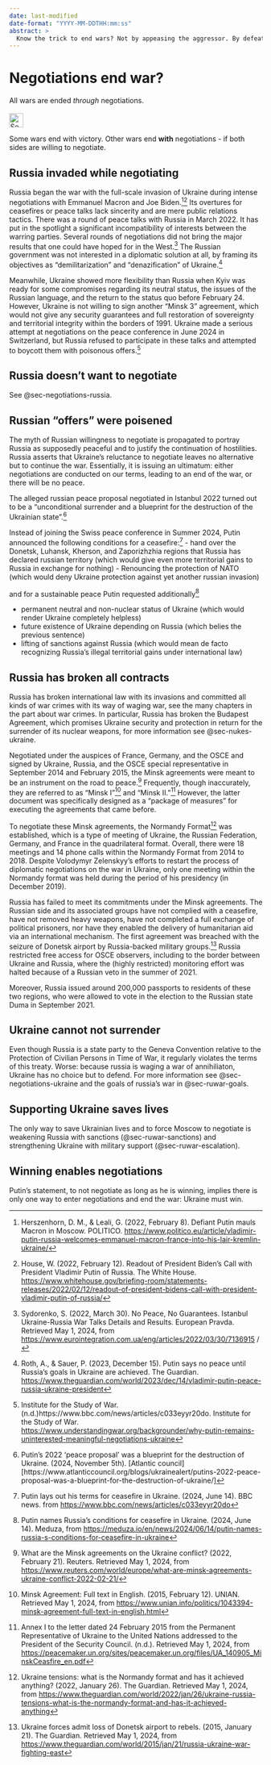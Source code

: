 ```yaml
---
date: last-modified
date-format: "YYYY-MM-DDTHH:mm:ss"
abstract: > 
  Know the trick to end wars? Not by appeasing the aggressor. By defeating the aggressor. Then negotiate.
---
```


# Negotiations end war? {#sec-negotiations-endwar}

::: {.callout-caution title="Myth"}
All wars are ended *through* negotiations.
[<br></br>![Search for topic in EUvsDisinfo](../all_common_img/EUvsDisinfo_400x240.jpg){height=2em}](https://euvsdisinfo.eu/disinformation-cases/?text=negotiations%20end%20war&sort=relevance)
:::

::: {.callout-tip title="Truth"}
Some wars end with victory. Other wars end __with__ negotiations - if both sides are willing to negotiate.
:::

## Russia invaded while negotiating

Russia began the war with the full-scale invasion of Ukraine during intense negotiations with Emmanuel Macron and Joe Biden.[^negotiations-endwar-3][^negotiations-endwar-4] Its overtures for ceasefires or peace talks lack sincerity and are mere public relations tactics. There was a round of peace talks with Russia in March 2022\. It has put in the spotlight a significant incompatibility of interests between the warring parties. Several rounds of negotiations did not bring the major results that one could have hoped for in the West.[^negotiations-endwar-5] The Russian government was not interested in a diplomatic solution at all, by framing its objectives as “demilitarization” and “denazification” of Ukraine.[^negotiations-endwar-6]

Meanwhile, Ukraine showed more flexibility than Russia when Kyiv was ready for some compromises regarding its neutral status, the issues of the Russian language, and the return to the status quo before February 24\. However, Ukraine is not willing to sign another “Minsk 3” agreement, which would not give any security guarantees and full restoration of sovereignty and territorial integrity within the borders of 1991\. Ukraine made a serious attempt at negotiations on the peace conference in June 2024 in Switzerland, but Russia refused to participate in these talks and attempted to boycott them with poisonous offers.[^negotiations-endwar-7]

## Russia doesn't want to negotiate

See @sec-negotiations-russia.


## Russian "offers" were poisened

The myth of Russian willingness to negotiate is propagated to portray Russia as supposedly peaceful and to justify the continuation of hostilities. Russia asserts that Ukraine's reluctance to negotiate leaves no alternative but to continue the war. Essentially, it is issuing an ultimatum: either negotiations are conducted on our terms, leading to an end of the war, or there will be no peace. 

The alleged russian peace proposal negotiated in Istanbul 2022 turned out to be a  "unconditional surrender and a blueprint for the destruction of the Ukrainian state".[^negotiations-endwar-1]

Instead of joining the Swiss peace conference in Summer 2024, Putin announced the following conditions for a ceasefire:[^negotiations-endwar-2]
- hand over the Donetsk, Luhansk, Kherson, and Zaporizhzhia regions  that Russia has declared russian territory (which would give even more territorial gains to Russia in exchange for nothing)
- Renouncing the protection of NATO (which would deny Ukraine protection against yet another russian invasion)

and for a sustainable peace Putin requested additionally[^negotiations-endwar-11]

- permanent neutral and non-nuclear status of Ukraine (which would render Ukraine completely helpless)
- future existence of Ukraine depending on Russia (which belies the previous sentence)
- lifting of sanctions against Russia (which would mean de facto recognizing Russia's illegal territorial gains under international law)


## Russia has broken all contracts

Russia has broken international law with its invasions and committed all kinds of war crimes with its way of waging war, see the many chapters in the part about war crimes. In particular, Russia has broken the Budapest Agreement, which promises Ukraine security and protection in return for the surrender of its nuclear weapons, for more information see @sec-nukes-ukraine.

Negotiated under the auspices of France, Germany, and the OSCE and signed by Ukraine, Russia, and the OSCE special representative in September 2014 and February 2015, the Minsk agreements were meant to be an instrument on the road to peace.[^negotiations-endwar-8] Frequently, though inaccurately, they are referred to as “Minsk I”[^negotiations-endwar-9] and “Minsk II.”[^negotiations-endwar-10] However, the latter document was specifically designed as a “package of measures” for executing the agreements that came before.

To negotiate these Minsk agreements, the Normandy Format[^negotiations-endwar-12] was established, which is a type of meeting of Ukraine, the Russian Federation, Germany, and France in the quadrilateral format. Overall, there were 18 meetings and 14 phone calls within the Normandy Format from 2014 to 2018\. Despite Volodymyr Zelenskyy's efforts to restart the process of diplomatic negotiations on the war in Ukraine, only one meeting within the Normandy format was held during the period of his presidency (in December 2019). 

Russia has failed to meet its commitments under the Minsk agreements. The Russian side and its associated groups have not complied with a ceasefire, have not removed heavy weapons, have not completed a full exchange of political prisoners, nor have they enabled the delivery of humanitarian aid via an international mechanism. The first agreement was breached with the seizure of Donetsk airport by Russia-backed military groups.[^negotiations-endwar-13] Russia restricted free access for OSCE observers, including to the border between Ukraine and Russia, where the (highly restricted) monitoring effort was halted because of a Russian veto in the summer of 2021\. 

Moreover, Russia issued around 200,000 passports to residents of these two regions, who were allowed to vote in the election to the Russian state Duma in September 2021\.

## Ukraine cannot not surrender

Even though Russia is a state party to the Geneva Convention relative to the Protection of Civilian Persons in Time of War, it regularly violates the terms of this treaty. Worse: because russia is waging a war of annihiliaton, Ukraine has no choice but to defend. For more information see @sec-negotiations-ukraine and the goals of russia's war in @sec-ruwar-goals.

## Supporting Ukraine saves lives

The only way to save Ukrainian lives and to force Moscow to negotiate is weakening Russia with sanctions (@sec-ruwar-sanctions) and strengthening Ukraine with military support (@sec-ruwar-escalation). 

## Winning enables negotiations

Putin's statement, to not negotiate as long as he is winning, implies there is only one way to enter negotiations and end the war: Ukraine must win.


[^negotiations-endwar-3]:  Herszenhorn, D. M., & Leali, G. (2022, February 8). Defiant Putin mauls Macron in Moscow. POLITICO. [https://www.politico.eu/article/vladimir-putin-russia-welcomes-emmanuel-macron-france-into-his-lair-kremlin-ukraine/](https://www.politico.eu/article/vladimir-putin-russia-welcomes-emmanuel-macron-france-into-his-lair-kremlin-ukraine/)

[^negotiations-endwar-4]:  House, W. (2022, February 12). Readout of President Biden’s Call with President Vladimir Putin of Russia. The White House. [https://www.whitehouse.gov/briefing-room/statements-releases/2022/02/12/readout-of-president-bidens-call-with-president-vladimir-putin-of-russia/](https://www.whitehouse.gov/briefing-room/statements-releases/2022/02/12/readout-of-president-bidens-call-with-president-vladimir-putin-of-russia/)

[^negotiations-endwar-5]:  Sydorenko, S. (2022, March 30). No Peace, No Guarantees. Istanbul Ukraine-Russia War Talks Details and Results. European Pravda. Retrieved May 1, 2024, from [https://www.eurointegration.com.ua/eng/articles/2022/03/30/7136915](https://www.eurointegration.com.ua/eng/articles/2022/03/30/7136915) /

[^negotiations-endwar-6]:  Roth, A., & Sauer, P. (2023, December 15). Putin says no peace until Russia’s goals in Ukraine are achieved. The Guardian. [https://www.theguardian.com/world/2023/dec/14/vladimir-putin-peace-russia-ukraine-president](https://www.theguardian.com/world/2023/dec/14/vladimir-putin-peace-russia-ukraine-president) 

[^negotiations-endwar-7]:  Institute for the Study of War. (n.d.)https://www.bbc.com/news/articles/c033eyyr20do. Institute for the Study of War. [https://www.understandingwar.org/backgrounder/why-putin-remains-uninterested-meaningful-negotiations-ukraine](https://www.understandingwar.org/backgrounder/why-putin-remains-uninterested-meaningful-negotiations-ukraine)

[^negotiations-endwar-8]:  What are the Minsk agreements on the Ukraine conflict? (2022, February 21). Reuters. Retrieved May 1, 2024, from [https://www.reuters.com/world/europe/what-are-minsk-agreements-ukraine-conflict-2022-02-21/](https://www.reuters.com/world/europe/what-are-minsk-agreements-ukraine-conflict-2022-02-21/)

[^negotiations-endwar-9]:  Minsk Agreement: Full text in English. (2015, February 12). UNIAN. Retrieved May 1, 2024, from [https://www.unian.info/politics/1043394-minsk-agreement-full-text-in-english.html](https://www.unian.info/politics/1043394-minsk-agreement-full-text-in-english.html)

[^negotiations-endwar-10]:  Annex I to the letter dated 24 February 2015 from the Permanent Representative of Ukraine to the United Nations addressed to the President of the Security Council. (n.d.). Retrieved May 1, 2024, from [https://peacemaker.un.org/sites/peacemaker.un.org/files/UA\_140905\_MinskCeasfire\_en.pdf](https://peacemaker.un.org/sites/peacemaker.un.org/files/UA\_140905\_MinskCeasfire\_en.pdf)

[^negotiations-endwar-12]:  Ukraine tensions: what is the Normandy format and has it achieved anything? (2022, January 26). The Guardian. Retrieved May 1, 2024, from [https://www.theguardian.com/world/2022/jan/26/ukraine-russia-tensions-what-is-the-normandy-format-and-has-it-achieved-anything](https://www.theguardian.com/world/2022/jan/26/ukraine-russia-tensions-what-is-the-normandy-format-and-has-it-achieved-anything)

[^negotiations-endwar-13]:  Ukraine forces admit loss of Donetsk airport to rebels. (2015, January 21). The Guardian. Retrieved May 1, 2024, from [https://www.theguardian.com/world/2015/jan/21/russia-ukraine-war-fighting-east](https://www.theguardian.com/world/2015/jan/21/russia-ukraine-war-fighting-east)


[^negotiations-endwar-1]: Putin’s 2022 ‘peace proposal’ was a blueprint for the destruction of Ukraine. (2024, November 5th). [Atlantic council][https://www.atlanticcouncil.org/blogs/ukrainealert/putins-2022-peace-proposal-was-a-blueprint-for-the-destruction-of-ukraine/]

[^negotiations-endwar-2]: Putin lays out his terms for ceasefire in Ukraine. (2024, June 14). BBC news. from [https://www.bbc.com/news/articles/c033eyyr20do](https://www.bbc.com/news/articles/c033eyyr20do)

[^negotiations-endwar-11]: Putin names Russia’s conditions for ceasefire in Ukraine. (2024, June 14). Meduza, from [https://meduza.io/en/news/2024/06/14/putin-names-russia-s-conditions-for-ceasefire-in-ukraine](https://meduza.io/en/news/2024/06/14/putin-names-russia-s-conditions-for-ceasefire-in-ukraine)


